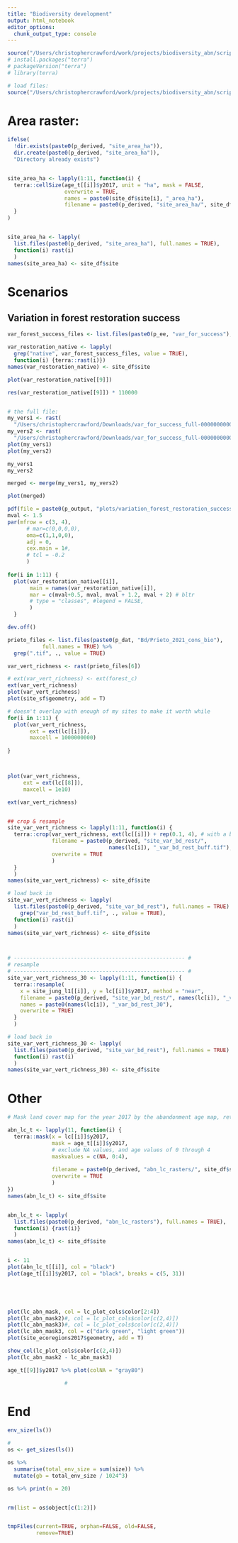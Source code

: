 ```yaml
---
title: "Biodiversity development"
output: html_notebook
editor_options: 
  chunk_output_type: console
---
```


```r
source("/Users/christophercrawford/work/projects/biodiversity_abn/scripts/0_start.R")
# install.packages("terra")
# packageVersion("terra")
# library(terra)

# load files:
source("/Users/christophercrawford/work/projects/biodiversity_abn/scripts/util/_util_files.R")
```



# Area raster:

```r
ifelse(
  !dir.exists(paste0(p_derived, "site_area_ha")), 
  dir.create(paste0(p_derived, "site_area_ha")), 
  "Directory already exists")


site_area_ha <- lapply(1:11, function(i) {
  terra::cellSize(age_t[[i]]$y2017, unit = "ha", mask = FALSE,
                  overwrite = TRUE,
                  names = paste0(site_df$site[i], "_area_ha"),
                  filename = paste0(p_derived, "site_area_ha/", site_df$site[i], "_area_ha.tif"))
  }
)


site_area_ha <- lapply(
  list.files(paste0(p_derived, "site_area_ha"), full.names = TRUE), 
  function(i) rast(i)
  )
names(site_area_ha) <- site_df$site
```




# Scenarios

## Variation in forest restoration success

```r
var_forest_success_files <- list.files(paste0(p_ee, "var_for_success"), full.names = TRUE)

var_restoration_native <- lapply(
  grep("native", var_forest_success_files, value = TRUE), 
  function(i) {terra::rast(i)})
names(var_restoration_native) <- site_df$site

plot(var_restoration_native[[9]])

res(var_restoration_native[[9]]) * 110000


# the full file:
my_vers1 <- rast(
  "/Users/christophercrawford/Downloads/var_for_success_full-0000000000-0000032768.tif")
my_vers2 <- rast(
  "/Users/christophercrawford/Downloads/var_for_success_full-0000000000-0000000000.tif")
plot(my_vers1)
plot(my_vers2)

my_vers1
my_vers2

merged <- merge(my_vers1, my_vers2)

plot(merged)
```

```r
pdf(file = paste0(p_output, "plots/variation_forest_restoration_success.pdf"), width = 10, height = 7.5)
mval <- 1.5
par(mfrow = c(3, 4), 
      # mar=c(0,0,0,0), 
      oma=c(1,1,0,0), 
      adj = 0,
      cex.main = 1#,
      # tcl = -0.2
      )
    
for(i in 1:11) {
  plot(var_restoration_native[[i]], 
       main = names(var_restoration_native[i]),
       mar = c(mval+0.5, mval, mval + 1.2, mval + 2) # bltr   
       # type = "classes", #legend = FALSE,
       )
  }

dev.off()
```

```r
prieto_files <- list.files(paste0(p_dat, "Bd/Prieto_2021_cons_bio"), 
           full.names = TRUE) %>% 
  grep(".tif", ., value = TRUE)

var_vert_richness <- rast(prieto_files[6])

# ext(var_vert_richness) <- ext(forest_c)
ext(var_vert_richness)
plot(var_vert_richness)
plot(site_sf$geometry, add = T)

# doesn't overlap with enough of my sites to make it worth while
for(i in 1:11) {
  plot(var_vert_richness,
       ext = ext(lc[[i]]),
       maxcell = 1000000000)
  
}



plot(var_vert_richness,
     ext = ext(lc[[8]]),
     maxcell = 1e10)

ext(var_vert_richness)


## crop & resample
site_var_vert_richness <- lapply(1:11, function(i) {
  terra::crop(var_vert_richness, ext(lc[[i]]) + rep(0.1, 4), # with a bit of buffer
              filename = paste0(p_derived, "site_var_bd_rest/", 
                                names(lc[i]), "_var_bd_rest_buff.tif"),
              overwrite = TRUE
              )
  }
  )
names(site_var_vert_richness) <- site_df$site

# load back in
site_var_vert_richness <- lapply(
  list.files(paste0(p_derived, "site_var_bd_rest"), full.names = TRUE) %>%
    grep("var_bd_rest_buff.tif", ., value = TRUE), 
  function(i) rast(i)
  )
names(site_var_vert_richness) <- site_df$site



# ------------------------------------------------------ #
# resample
# ------------------------------------------------------ #
site_var_vert_richness_30 <- lapply(1:11, function(i) {
  terra::resample(
    x = site_jung_l1[[i]], y = lc[[i]]$y2017, method = "near",
    filename = paste0(p_derived, "site_var_bd_rest/", names(lc[i]), "_var_bd_rest_30.tif"),
    names = paste0(names(lc[i]), "_var_bd_rest_30"),
    overwrite = TRUE)
  }
  )

# load back in
site_var_vert_richness_30 <- lapply(
  list.files(paste0(p_derived, "site_var_bd_rest"), full.names = TRUE) %>% grep("_var_bd_rest_30.tif", ., value = TRUE), 
  function(i) rast(i)
  )
names(site_var_vert_richness_30) <- site_df$site

```

# Other

```r

# Mask land cover map for the year 2017 by the abandonment age map, returning the land cover class for all abandonment of 5 years of more.

abn_lc_t <- lapply(11, function(i) {
  terra::mask(x = lc[[i]]$y2017, 
              mask = age_t[[i]]$y2017,
              # exclude NA values, and age values of 0 through 4
              maskvalues = c(NA, 0:4),
              
              filename = paste0(p_derived, "abn_lc_rasters/", site_df$site[i], "_abn_lc.tif"),
              overwrite = TRUE
              )
})
names(abn_lc_t) <- site_df$site


abn_lc_t <- lapply(
  list.files(paste0(p_derived, "abn_lc_rasters"), full.names = TRUE),
  function(i) {rast(i)}
  )
names(abn_lc_t) <- site_df$site


i <- 11
plot(abn_lc_t[[i]], col = "black")
plot(age_t[[i]]$y2017, col = "black", breaks = c(5, 31))



  

plot(lc_abn_mask, col = lc_plot_cols$color[2:4])
plot(lc_abn_mask2)#, col = lc_plot_cols$color[c(2,4)])
plot(lc_abn_mask3)#, col = lc_plot_cols$color[c(2,4)])
plot(lc_abn_mask3, col = c("dark green", "light green"))
plot(site_ecoregions2017$geometry, add = T)

show_col(lc_plot_cols$color[c(2,4)])
plot(lc_abn_mask2 - lc_abn_mask3)

age_t[[9]]$y2017 %>% plot(colNA = "gray80")

                  # 


```

# End

```r
env_size(ls())

# 
os <- get_sizes(ls())

os %>% 
  summarise(total_env_size = sum(size)) %>% 
  mutate(gb = total_env_size / 1024^3)

os %>% print(n = 20)


rm(list = os$object[c(1:2)])


tmpFiles(current=TRUE, orphan=FALSE, old=FALSE, 
         remove=TRUE)

```

